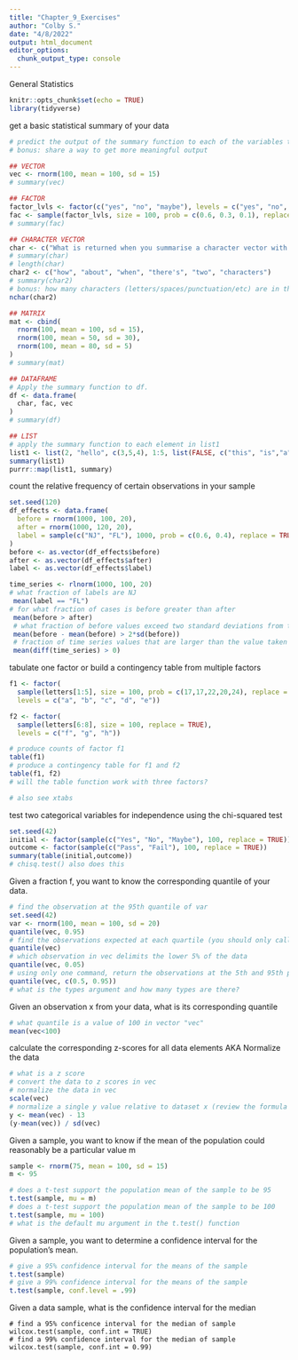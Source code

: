 ```yaml
---
title: "Chapter_9_Exercises"
author: "Colby S."
date: "4/8/2022"
output: html_document
editor_options: 
  chunk_output_type: console
---
```

General Statistics

```r
knitr::opts_chunk$set(echo = TRUE)
library(tidyverse)
```

get a  basic statistical summary of your data
```r
# predict the output of the summary function to each of the variables then apply the summary function. Did the output surprise you? 
# bonus: share a way to get more meaningful output

## VECTOR
vec <- rnorm(100, mean = 100, sd = 15)
# summary(vec)

## FACTOR
factor_lvls <- factor(c("yes", "no", "maybe"), levels = c("yes", "no", "maybe"))
fac <- sample(factor_lvls, size = 100, prob = c(0.6, 0.3, 0.1), replace = TRUE)
# summary(fac)

## CHARACTER VECTOR
char <- c("What is returned when you summarise a character vector with one string")
# summary(char)
# length(char)
char2 <- c("how", "about", "when", "there's", "two", "characters")
# summary(char2)
# bonus: how many characters (letters/spaces/punctuation/etc) are in the vector "char")
nchar(char2)

## MATRIX
mat <- cbind(
  rnorm(100, mean = 100, sd = 15),
  rnorm(100, mean = 50, sd = 30),
  rnorm(100, mean = 80, sd = 5)
)
# summary(mat)

## DATAFRAME
# Apply the summary function to df.
df <- data.frame(
  char, fac, vec
)
# summary(df)

## LIST
# apply the summary function to each element in list1
list1 <- list(2, "hello", c(3,5,4), 1:5, list(FALSE, c("this", "is","a","list"),c(FALSE,TRUE,TRUE,TRUE,FALSE)))
summary(list1)
purrr::map(list1, summary)
```

count the relative frequency of certain observations in your sample
```r
set.seed(120)
df_effects <- data.frame(
  before = rnorm(1000, 100, 20),
  after = rnorm(1000, 120, 20),
  label = sample(c("NJ", "FL"), 1000, prob = c(0.6, 0.4), replace = TRUE)
)
before <- as.vector(df_effects$before)
after <- as.vector(df_effects$after)
label <- as.vector(df_effects$label)

time_series <- rlnorm(1000, 100, 20)
# what fraction of labels are NJ
 mean(label == "FL")
# for what fraction of cases is before greater than after
 mean(before > after)
 # what fraction of before values exceed two standard deviations from the mean of before values
 mean(before - mean(before) > 2*sd(before))
 # fraction of time series values that are larger than the value taken immediately prior
 mean(diff(time_series) > 0)
```

tabulate one factor or build a contingency table from multiple factors
```r
f1 <- factor(
  sample(letters[1:5], size = 100, prob = c(17,17,22,20,24), replace = TRUE),
  levels = c("a", "b", "c", "d", "e"))

f2 <- factor(
  sample(letters[6:8], size = 100, replace = TRUE),
  levels = c("f", "g", "h"))

# produce counts of factor f1
table(f1)
# produce a contingency table for f1 and f2
table(f1, f2)
# will the table function work with three factors?

# also see xtabs
```

test two categorical variables for independence using the chi-squared test
```r
set.seed(42)
initial <- factor(sample(c("Yes", "No", "Maybe"), 100, replace = TRUE))
outcome <- factor(sample(c("Pass", "Fail"), 100, replace = TRUE))
summary(table(initial,outcome))
# chisq.test() also does this 
```

Given a fraction f, you want to know the corresponding quantile of your data.
```r
# find the observation at the 95th quantile of var
set.seed(42)
var <- rnorm(100, mean = 100, sd = 20)
quantile(vec, 0.95)
# find the observations expected at each quartile (you should only call one command)
quantile(vec)
# which observation in vec delimits the lower 5% of the data
quantile(vec, 0.05)
# using only one command, return the observations at the 5th and 95th percentile of vec
quantile(vec, c(0.5, 0.95))
# what is the types argument and how many types are there?
```

Given an observation x from your data, what is its corresponding quantile
```r
# what quantile is a value of 100 in vector "vec"
mean(vec<100)
```

calculate the corresponding z-scores for all data elements
AKA Normalize the data
```r
# what is a z score
# convert the data to z scores in vec
# normalize the data in vec
scale(vec)
# normalize a single y value relative to dataset x (review the formula for a z score)
y <- mean(vec) - 13
(y-mean(vec)) / sd(vec)
```

Given a sample, you want to know if the mean of the population could reasonably be a particular value m
```r
sample <- rnorm(75, mean = 100, sd = 15)
m <- 95

# does a t-test support the population mean of the sample to be 95
t.test(sample, mu = m)
# does a t-test support the population mean of the sample to be 100
t.test(sample, mu = 100)
# what is the default mu argument in the t.test() function
```

Given a sample, you want to determine a confidence interval for the population’s mean.
```r
# give a 95% confidence interval for the means of the sample
t.test(sample)
# give a 99% confidence interval for the means of the sample
t.test(sample, conf.level = .99)
```

Given a data sample, what is the confidence interval for the median
```r9.10
# find a 95% conficence interval for the median of sample
wilcox.test(sample, conf.int = TRUE)
# find a 99% confidence interval for the median of sample
wilcox.test(sample, conf.int = 0.99)

```

```r

```

```r

```

```r

```

```r

```

```r

```

```r

```

```r

```
```r

```
```r

```
```r

```

